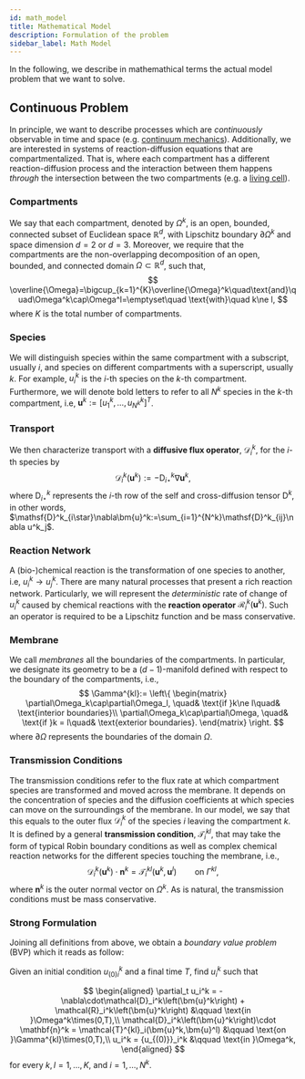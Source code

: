 ```yaml
---
id: math_model
title: Mathematical Model
description: Formulation of the problem
sidebar_label: Math Model
---
```


In the following, we describe in mathemathical terms the actual model problem
that we want to solve.

## Continuous Problem

In principle, we want to describe processes which are *continuously* observable in
time and space (e.g.
[continuum mechanics](https://en.wikipedia.org/wiki/Continuum_mechanics#Concept_of_a_continuum)).
Additionally, we are interested in systems of reaction-diffusion equations that are
compartmentalized. That is, where each compartment has a different
reaction-diffusion process and the interaction between them happens
*through* the intersection between the two compartments (e.g. a
[living cell](https://en.wikipedia.org/wiki/Cell_(biology))).

### Compartments

We say that each compartment, denoted by $\Omega^k$, is an open, bounded,
connected subset of Euclidean space $\mathbb{R}^d$, with Lipschitz boundary
$\partial\Omega^k$ and space dimension $d=2$ or $d=3$. Moreover, we require
that the compartments are the non-overlapping decomposition of an open, bounded,
and connected domain $\Omega\subset\mathbb{R}^d$, such that,
$$
  \overline{\Omega}=\bigcup_{k=1}^{K}\overline{\Omega}^k\quad\text{and}\quad\Omega^k\cap\Omega^l=\emptyset\quad \text{with}\quad k\ne l,
$$
where $K$ is the total number of compartments.

### Species
We will distinguish species within the same compartment with a subscript,
usually $i$, and species on different compartments with a superscript, usually
$k$. For example, $u_i^k$ is the $i$-th species on the $k$-th compartment.
Furthermore, we will denote bold letters to refer to all $N^k$ species in the
$k$-th compartment, i.e, $\bm{u}^k:=[u^k_1,\dots,u_{N^k}^k]^T$.

### Transport

We then characterize transport with a **diffusive flux operator**,
$\mathcal{D}_i^k$, for the $i$-th species by
$$
\mathcal{D}^k_i\left(\bm{u}^k\right):=-\mathsf{D}^k_{i\star} \nabla \bm{u}^k,
$$
where $\mathsf{D}^k_{i\star}$ represents the $i$-th row of the self and
cross-diffusion tensor $\mathsf{D}^k$, in other words,
$\mathsf{D}^k_{i\star}\nabla\bm{u}^k:=\sum_{i=1}^{N^k}\mathsf{D}^k_{ij}\nabla u^k_j$.

### Reaction Network

A (bio-)chemical reaction is the transformation of one species to another, i.e,
$u_i^k\to u_j^k$. There are many natural processes that present a rich reaction
network. Particularly, we will represent the *deterministic* rate of change of
$u^k_i$ caused by chemical reactions with the **reaction operator**
$\mathcal{R}_i^k\left(\bm{u}^k\right)$. Such an operator is required to be a
Lipschitz function and be mass conservative.

### Membrane

We call *membranes* all the boundaries of the compartments. In particular, we
designate its geometry to be a $(d-1)$-manifold defined with respect to the
boundary of the compartments, i.e.,
$$
\Gamma^{kl}:=
  \left\{
  \begin{matrix}
    \partial\Omega_k\cap\partial\Omega_l, \quad& \text{if }k\ne l\quad& \text{interior boundaries}\\
    \partial\Omega_k\cap\partial\Omega,   \quad& \text{if }k =  l\quad& \text{exterior boundaries}.
  \end{matrix}
  \right.
$$
where $\partial\Omega$ represents the boundaries of the domain $\Omega$.


### Transmission Conditions

The transmission conditions refer to the flux rate at which compartment
species are transformed and moved across the membrane. It depends on the
concentration of species and the diffusion coefficients at
which species can move on the surroundings of the membrane. In our model, we say
that this equals to the outer flux $\mathcal{D}_i^k$ of the
species $i$ leaving the compartment $k$. It is defined by a general
**transmission condition**, $\mathcal{T}^{kl}_i$, that may take the form of
typical Robin boundary conditions as well as complex chemical reaction networks
for the different species touching the membrane, i.e.,
$$
\mathcal{D}_i^{k}\left(\bm{u}^k\right)\cdot\mathbf{n}^k = \mathcal{T}_i^{kl}\left(\bm{u}^k,\bm{u}^l\right)\qquad \text{on }\Gamma^{kl},
$$
where $\mathbf{n}^k$ is the outer normal vector on $\Omega^k$. As is natural,
the transmission conditions must be mass conservative.

### Strong Formulation

Joining all definitions from above, we obtain a *boundary value problem* (BVP)
which it reads as follow:

Given an initial condition ${u_{(0)}}_i^k$ and a final time $T$, find $u_i^k$
such that

$$
\begin{aligned}
\partial_t u_i^k = -\nabla\cdot\mathcal{D}_i^k\left(\bm{u}^k\right) + \mathcal{R}_i^k\left(\bm{u}^k\right) &\qquad \text{in }\Omega^k\times(0,T),\\
\mathcal{D}_i^k\left(\bm{u}^k\right)\cdot \mathbf{n}^k = \mathcal{T}^{kl}_i(\bm{u}^k,\bm{u}^l) &\qquad \text{on }\Gamma^{kl}\times(0,T),\\
u_i^k = {u_{(0)}}_i^k &\qquad \text{in }\Omega^k,
\end{aligned}
$$
for every $k,l=1,\ldots,K$, and $i=1,\ldots,N^k$.
